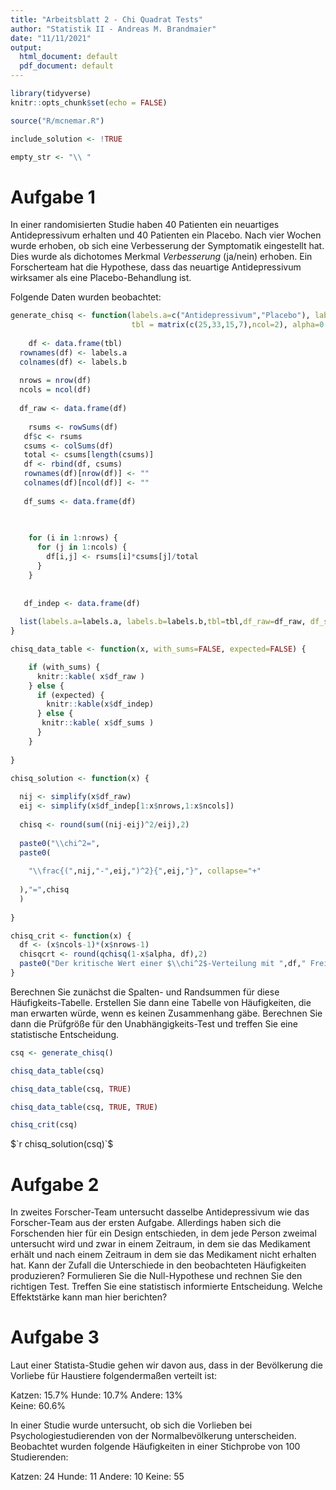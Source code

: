```yaml
---
title: "Arbeitsblatt 2 - Chi Quadrat Tests"
author: "Statistik II - Andreas M. Brandmaier"
date: "11/11/2021"
output:
  html_document: default
  pdf_document: default
---
```


```r
library(tidyverse)
knitr::opts_chunk$set(echo = FALSE)

source("R/mcnemar.R")

include_solution <- !TRUE

empty_str <- "\\ "
```


# Aufgabe 1

In einer randomisierten Studie haben 40 Patienten ein neuartiges Antidepressivum erhalten und 40 Patienten ein Placebo. Nach vier Wochen wurde erhoben, ob sich eine Verbesserung der Symptomatik eingestellt hat. Dies wurde als dichotomes Merkmal _Verbesserung_ (ja/nein) erhoben. Ein Forscherteam hat die Hypothese, dass das neuartige Antidepressivum wirksamer als eine Placebo-Behandlung ist.

Folgende Daten wurden beobachtet:

```r
generate_chisq <- function(labels.a=c("Antidepressivum","Placebo"), labels.b=c("ja","nein"),
                           tbl = matrix(c(25,33,15,7),ncol=2), alpha=0.05 ) {
  
    df <- data.frame(tbl)
  rownames(df) <- labels.a
  colnames(df) <- labels.b
  
  nrows = nrow(df)
  ncols = ncol(df)
  
  df_raw <- data.frame(df)
 
    rsums <- rowSums(df)
   df$c <- rsums
   csums <- colSums(df)
   total <- csums[length(csums)]
   df <- rbind(df, csums)
   rownames(df)[nrow(df)] <- ""  
   colnames(df)[ncol(df)] <- ""
  
   df_sums <- data.frame(df)

  
 
    for (i in 1:nrows) {
      for (j in 1:ncols) {
        df[i,j] <- rsums[i]*csums[j]/total
      }
    }
  
   
   df_indep <- data.frame(df)
  
  list(labels.a=labels.a, labels.b=labels.b,tbl=tbl,df_raw=df_raw, df_sums=df_sums, df_indep=df_indep, nrows=nrows, ncols=ncols,alpha=alpha)
}

chisq_data_table <- function(x, with_sums=FALSE, expected=FALSE) {

    if (with_sums) {
      knitr::kable( x$df_raw )
    } else {
      if (expected) {
        knitr::kable(x$df_indep)   
      } else {
       knitr::kable( x$df_sums )
      }
    }
    
}

chisq_solution <- function(x) {
  
  nij <- simplify(x$df_raw)
  eij <- simplify(x$df_indep[1:x$nrows,1:x$ncols])
  
  chisq <- round(sum((nij-eij)^2/eij),2)
  
  paste0("\\chi^2=",
  paste0(
    
    "\\frac{(",nij,"-",eij,")^2}{",eij,"}", collapse="+"
    
  ),"=",chisq
  )
  
}

chisq_crit <- function(x) {
  df <- (x$ncols-1)*(x$nrows-1)
  chisqcrt <- round(qchisq(1-x$alpha, df),2)
  paste0("Der kritische Wert einer $\\chi^2$-Verteilung mit ",df," Freiheitsgrad(en) ist ",chisqcrt)
}
```

Berechnen Sie zunächst die Spalten- und Randsummen für diese Häufigkeits-Tabelle. Erstellen Sie dann eine Tabelle von Häufigkeiten, die man erwarten würde, wenn es keinen Zusammenhang gäbe. Berechnen Sie dann die Prüfgröße für den Unabhängigkeits-Test und treffen Sie eine statistische Entscheidung.

```r
csq <- generate_chisq()

chisq_data_table(csq)

chisq_data_table(csq, TRUE)

chisq_data_table(csq, TRUE, TRUE)

chisq_crit(csq)
```
$`r chisq_solution(csq)`$



# Aufgabe 2

In zweites Forscher-Team untersucht dasselbe Antidepressivum wie das Forscher-Team aus der ersten Aufgabe. Allerdings haben sich die Forschenden hier für ein Design entschieden, in dem jede Person zweimal untersucht wird und zwar in einem Zeitraum, in dem sie das Medikament erhält und nach einem Zeitraum in dem sie das Medikament nicht erhalten hat.  Kann der Zufall die Unterschiede in den beobachteten Häufigkeiten produzieren? Formulieren Sie die Null-Hypothese und rechnen Sie den richtigen Test. Treffen Sie eine statistisch informierte Entscheidung. Welche Effektstärke kann man hier berichten?

# Aufgabe 3

Laut einer Statista-Studie gehen wir davon aus, dass in der Bevölkerung die Vorliebe für Haustiere folgendermaßen verteilt ist:

Katzen: 15.7%
Hunde: 10.7%
Andere: 13%  
Keine: 60.6%

In einer Studie wurde untersucht, ob sich die Vorlieben bei Psychologiestudierenden von der Normalbevölkerung unterscheiden. Beobachtet wurden folgende Häufigkeiten in einer Stichprobe von 100 Studierenden:

Katzen: 24
Hunde: 11
Andere: 10
Keine: 55
